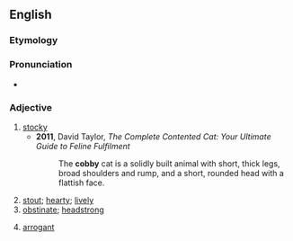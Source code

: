 ==English==

===Etymology===
{{suffix|en|cob|y}}

===Pronunciation===
* {{IPA|/ˈkɒbi/|lang=en}}

===Adjective===
{{en-adj}}

# [[stocky]]
#* '''2011''', David Taylor, ''The Complete Contented Cat: Your Ultimate Guide to Feline Fulfilment''
#*: The '''cobby''' cat is a solidly built animal with short, thick legs, broad shoulders and rump, and a short, rounded head with a flattish face.
# [[stout]]; [[hearty]]; [[lively]]
# [[obstinate]]; [[headstrong]]
#: {{rfquotek|Brockett}}
# [[arrogant]]